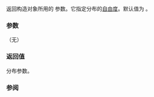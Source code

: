 {{cpp/numeric/random/chi_squared_distribution/title|n}}
{{cpp/numeric/random/chi_squared_distribution/navbar}}
{{ddcl | since=c++11 | 1=
RealType n() const;
}}

返回构造对象所用的 {{math|n}} 参数。它指定分布的[[enwiki:Degrees of freedom (statistics)|自由度]]。默认值为 {{c|1.0}} 。

===参数===
（无）

===返回值===
{{math|n}} 分布参数。

===参阅===
{{dsc begin}}
{{dsc inc | cpp/numeric/random/distribution/dsc param | chi_squared_distribution}}
{{dsc end}}

{{langlinks|de|en|es|fr|it|ja|pt|ru}}
